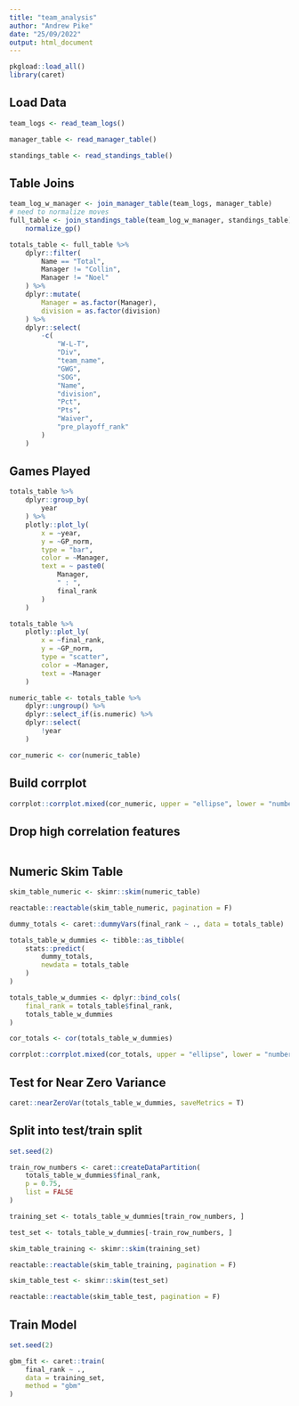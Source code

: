 ```yaml
---
title: "team_analysis"
author: "Andrew Pike"
date: "25/09/2022"
output: html_document
---
```

```r
pkgload::load_all()
library(caret)
```


## Load Data 

```r
team_logs <- read_team_logs()

manager_table <- read_manager_table()

standings_table <- read_standings_table()
```

## Table Joins
```r
team_log_w_manager <- join_manager_table(team_logs, manager_table)
# need to normalize moves
full_table <- join_standings_table(team_log_w_manager, standings_table) %>%
    normalize_gp()

totals_table <- full_table %>%
    dplyr::filter(
        Name == "Total",
        Manager != "Collin",
        Manager != "Noel"
    ) %>%
    dplyr::mutate(
        Manager = as.factor(Manager),
        division = as.factor(division)
    ) %>%
    dplyr::select(
        -c(
            "W-L-T",
            "Div",
            "team_name",
            "GWG",
            "SOG",
            "Name",
            "division",
            "Pct",
            "Pts",
            "Waiver",
            "pre_playoff_rank"
        )
    )
```

## Games Played

```r
totals_table %>%
    dplyr::group_by(
        year
    ) %>%
    plotly::plot_ly(
        x = ~year,
        y = ~GP_norm,
        type = "bar",
        color = ~Manager,
        text = ~ paste0(
            Manager,
            " : ",
            final_rank
        )
    )
```


```r
totals_table %>%
    plotly::plot_ly(
        x = ~final_rank,
        y = ~GP_norm,
        type = "scatter",
        color = ~Manager,
        text = ~Manager
    )
```

```r
numeric_table <- totals_table %>%
    dplyr::ungroup() %>%
    dplyr::select_if(is.numeric) %>%
    dplyr::select(
        !year
    )

cor_numeric <- cor(numeric_table)
```


## Build corrplot

```r
corrplot::corrplot.mixed(cor_numeric, upper = "ellipse", lower = "number", tl.pos = "lt")
```

## Drop high correlation features

```r

```

## Numeric Skim Table
```r
skim_table_numeric <- skimr::skim(numeric_table)

reactable::reactable(skim_table_numeric, pagination = F)
```

```r
dummy_totals <- caret::dummyVars(final_rank ~ ., data = totals_table)

totals_table_w_dummies <- tibble::as_tibble(
    stats::predict(
        dummy_totals,
        newdata = totals_table
    )
)

totals_table_w_dummies <- dplyr::bind_cols(
    final_rank = totals_table$final_rank,
    totals_table_w_dummies
)

cor_totals <- cor(totals_table_w_dummies)

corrplot::corrplot.mixed(cor_totals, upper = "ellipse", lower = "number", tl.pos = "lt")
```


## Test for Near Zero Variance

```r
caret::nearZeroVar(totals_table_w_dummies, saveMetrics = T)
```

## Split into test/train split

```r
set.seed(2)

train_row_numbers <- caret::createDataPartition(
    totals_table_w_dummies$final_rank,
    p = 0.75,
    list = FALSE
)

training_set <- totals_table_w_dummies[train_row_numbers, ]

test_set <- totals_table_w_dummies[-train_row_numbers, ]

skim_table_training <- skimr::skim(training_set)

reactable::reactable(skim_table_training, pagination = F)

skim_table_test <- skimr::skim(test_set)

reactable::reactable(skim_table_test, pagination = F)
```

## Train Model

```r
set.seed(2)

gbm_fit <- caret::train(
    final_rank ~ .,
    data = training_set,
    method = "gbm"
)
```